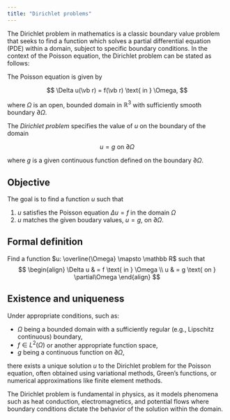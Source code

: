 ```yaml
---
title: "Dirichlet problems"
---
```



The Dirichlet problem in mathematics is a classic boundary value problem that seeks to find a function which solves a partial differential equation (PDE) within a domain, subject to specific boundary conditions. In the context of the Poisson equation, the Dirichlet problem can be stated as follows:

The Poisson equation is given by 

$$
\Delta u(\vb r) = f(\vb r) \text{ in } \Omega,
$$

where $\Omega$ is an open, bounded domain in $\mathbb R^3$ with sufficiently smooth boundary $\partial\Omega$.

The _Dirichlet problem_ specifies the value of $u$ on the boundary of the domain

$$
u = g \text{ on } \partial\Omega
$$

where $g$ is a given continuous function defined on the boundary $\partial\Omega$.

## Objective

The goal is to find a function $u$ such that

1. $u$ satisfies the Poisson equation $\Delta u = f$ in the domain $\Omega$
2. $u$ matches the given boudary values, $u = g$, on $\partial\Omega$.

## Formal definition

Find a function $u: \overline{\Omega} \mapsto \mathbb R$ such that
$$
\begin{align}
\Delta u & = f \text{ in } \Omega \\
u & = g \text{ on } \partial\Omega
\end{align}
$$

## Existence and uniqueness

Under appropriate conditions, such as:

- $\Omega$ being a bounded domain with a sufficiently regular (e.g., Lipschitz continuous) boundary,
- $f \in L^2(\Omega)$ or another appropriate function space,
- $g$ being a continuous function on $\partial\Omega$,

there exists a unique solution $u$ to the Dirichlet problem for the Poisson equation, often obtained using variational methods, Green's functions, or numerical approximations like finite element methods.

The Dirichlet problem is fundamental in physics, as it models phenomena such as heat conduction, electromagnetics, and potential flows where boundary conditions dictate the behavior of the solution within the domain.

